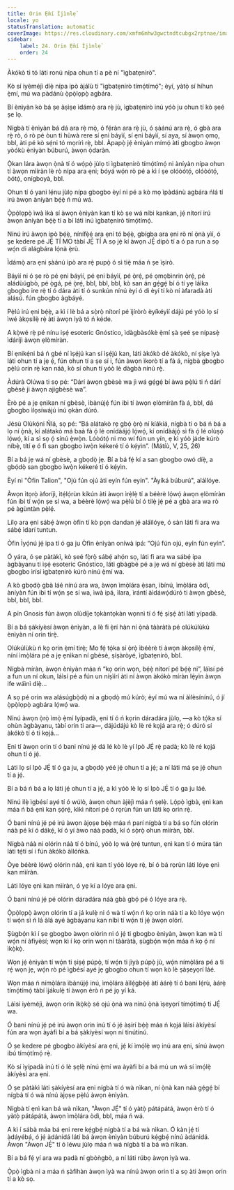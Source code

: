 ```yaml
---
title: Orin Ẹ̀mí Ìjìnlẹ̀
locale: yo
statusTranslation: automatic
coverImage: https://res.cloudinary.com/xmfm6mhw3gwctndtcubgx2rptnae/image/upload/v1740468922/small_cover_tratado_de_psicologia_revolucionaria_a4c0dca4e0.webp
sidebar:
    label: 24. Orin Ẹ̀mí Ìjìnlẹ̀
    order: 24
---
```

Àkókò ti tó láti ronú nípa ohun tí a pè ní "ìgbatẹnirò".

Kò sí iyèméjì díẹ̀ nípa ipò àjálù ti "ìgbatẹnirò tímọ́tímọ́"; èyí, yàtọ̀ sí híhun ẹ̀mí, mú wa pàdánù ọ̀pọ̀lọpọ̀ agbára.

Bí ènìyàn kò bá ṣe àṣìṣe ìdámọ̀ ara rẹ̀ jù, ìgbatẹnirò inú yóò ju ohun tí kò ṣeé ṣe lọ.

Nígbà tí ènìyàn bá dá ara rẹ̀ mọ̀, ó fẹ́ràn ara rẹ̀ jù, ó ṣàánú ara rẹ̀, ó gbà ara rẹ̀ rò, ó rò pé òun ti hùwà rere sí ẹni báyìí, sí ẹni báyìí, sí aya, sí àwọn ọmọ, bbl, àti pé kò sẹ́ni tó mọrírì rẹ̀, bbl. Àpapọ̀ jẹ́ ènìyàn mímọ́ àti gbogbo àwọn yòókù ènìyàn búburú, àwọn ọ̀daràn.

Ọ̀kan lára ​​àwọn ọ̀nà tí ó wọ́pọ̀ jùlọ ti ìgbatẹnirò tímọ́tímọ́ ni àníyàn nípa ohun tí àwọn mìíràn lè rò nípa ara ẹni; bóyá wọ́n rò pé a kì í ṣe olóòótọ́, olóòótọ́, òótọ́, onígboyà, bbl.

Ohun tí ó yani lẹ́nu jùlọ nípa gbogbo èyí ni pé a kò mọ ìpàdánù agbára ńlá tí irú àwọn àníyàn bẹ́ẹ̀ ń mú wá.

Ọ̀pọ̀lọpọ̀ ìwà ìkà sí àwọn ènìyàn kan tí kò ṣe wá níbi kankan, jẹ́ nítorí irú àwọn àníyàn bẹ́ẹ̀ tí a bí láti inú ìgbatẹnirò tímọ́tímọ́.

Nínú irú àwọn ipò bẹ́ẹ̀, nínífẹ̀ẹ́ ara ẹni tó bẹ́ẹ̀, gbígba ara ẹni rò ní ọ̀nà yìí, ó ṣe kedere pé JẸ́ TÍ MO tàbí JẸ́ TÍ A sọ jẹ́ kí àwọn JẸ́ dipò tí a ó pa run a sọ wọ́n di alágbára lọ́nà ẹ̀rù.

Ìdámọ̀ ara ẹni ṣàánú ipò ara rẹ̀ pupọ̀ ó sì tiẹ̀ máa ń ṣe ìṣirò.

Báyìí ni ó ṣe rò pé ẹni báyìí, pé ẹni báyìí, pé ọ̀rẹ́, pé ọmọbìnrin ọ̀rẹ́, pé aládùúgbò, pé ọ̀gá, pé ọ̀rẹ́, bbl, bbl, bbl, kò san án gẹ́gẹ́ bí ó ti yẹ láìka gbogbo ire rẹ̀ tí ó dára àti tí ó sunkún nínú èyí ó di èyí tí kò ní àfaradà àti alású. fún gbogbo àgbáyé.

Pẹ̀lú irú ẹni bẹ́ẹ̀, a kì í lè bá a sọ̀rọ̀ nítorí pé ìjíròrò èyíkéyìí dájú pé yóò lọ sí ìwé àkọsílẹ̀ rẹ̀ àti àwọn ìyà tó ń kéde.

A kọ̀wé rẹ̀ pé nínu iṣẹ́ esoteric Gnóstico, ìdàgbàsókè ẹ̀mí ṣà ṣeé ṣe nípasẹ̀ ìdáríjì àwọn ẹlòmíràn.

Bí ẹnikẹ́ni bá ń gbé ní ìṣẹ́jú kan sí ìṣẹ́jú kan, láti àkókò dé àkókò, ní ṣíṣe ìyà láti ohun tí a jẹ ẹ́, fún ohun tí a ṣe sí i, fún àwọn ìkorò tí a fà á, nígbà gbogbo pẹ̀lú orin rẹ̀ kan náà, kò sí ohun tí yóò lè dàgbà nínú rẹ̀.

Àdúrà Olúwa ti sọ pé: “Dárí àwọn gbèsè wa jì wá gẹ́gẹ́ bí àwa pẹ̀lú ti ń dárí gbèsè ji àwọn ajigbèsè wa”.

Èrò pé a jẹ ẹnìkan ní gbèsè, ìbànújẹ́ fún ibi tí àwọn ẹlòmíràn fà á, bbl, dá gbogbo ìlọsíwájú inú ọkàn dúró.

Jésù Olùkọ́ni Ńlá, sọ pé: “Bá alátakò rẹ gbọ́ ọ̀rọ̀ ní kíákíá, nígbà tí o bá ń bá a lọ ní ọ̀nà, kí alátakò má baà fà ọ́ lé onídàájọ́ lọ́wọ́, kí onídàájọ́ sì fà ọ́ lé olùṣọ́ lọ́wọ́, kí a sì sọ ọ́ sínú ẹ̀wọ̀n. Lóòótọ́ ni mo wí fún un yín, ẹ kì yóò jáde kúrò níbẹ̀, títí ẹ ó fi san gbogbo ìwọ̀n kékeré tí ó kẹ́yìn”. (Mátíù, V, 25, 26)

Bí a bá jẹ wá ní gbèsè, a gbọdọ̀ jẹ. Bí a bá fẹ́ kí a san gbogbo owó díẹ̀, a gbọ́dọ̀ san gbogbo ìwọ̀n kékeré tí ó kẹ́yìn.

Èyí ni "Òfin Talion", "Ojú fún ojú àti eyín fún eyín". "Àyíká búburú", aláìlóye.

Àwọn ìtọrọ̀ àforíjì, ìtẹ́lọ́rùn kíkún àti àwọn ìrẹ̀lẹ̀ tí a béèrè lọ́wọ́ àwọn ẹlòmíràn fún ibi tí wọ́n ṣe sí wa, a béèrè lọ́wọ́ wa pẹ̀lú bí ó tilẹ̀ jẹ́ pé a gbà ara wa rò pé àgùntàn pẹ̀lẹ́.

Lílọ ara ẹni sábẹ́ àwọn òfin tí kò pọn dandan jẹ́ aláìlóye, ó sàn láti fi ara wa sábẹ́ ìdarí tuntun.

Òfin Ìyọ́nú jẹ́ ipa tí ó ga ju Òfin ènìyàn oníwà ipá: “Ojú fún ojú, eyín fún eyín”.

Ó yára, ó ṣe pàtàkì, kò ṣeé fọ̀rọ̀ sábẹ́ ahọ́n sọ, láti fi ara wa sábẹ́ ipa àgbàyanu ti iṣẹ́ esoteric Gnóstico, láti gbàgbé pé a jẹ wá ní gbèsè àti láti mú gbogbo ìrísí ìgbatẹnirò kúrò nínú ẹ̀mí wa.

A kò gbọdọ̀ gbà láé nínú ara wa, àwọn ìmọ̀lára ẹ̀san, ìbínú, ìmọ̀lára òdì, àníyàn fún ibi tí wọ́n ṣe sí wa, ìwà ipá, ìlara, ìrántí àìdáwọ́dúró ti àwọn gbèsè, bbl, bbl, bbl.

A pín Gnosis fún àwọn olùdíje tọkàntọkàn wọnnì tí ó fẹ́ ṣiṣẹ́ àti láti yípadà.

Bí a bá ṣàkíyèsí àwọn ènìyàn, a lè fi ẹ̀rí hàn ní ọ̀nà tààràtà pé olúkúlùkù ènìyàn ní orin tirẹ̀.

Olúkúlùkù ń kọ orin ẹ̀mí tirẹ̀; Mo fẹ́ tọ́ka sí ọ̀rọ̀ ìbéèrè ti àwọn àkọsílẹ̀ ẹ̀mí, níní ìmọ̀lára pé a jẹ ẹnìkan ní gbèsè, ṣíṣàròyé, ìgbatẹnirò, bbl.

Nígbà míràn, àwọn ènìyàn máa ń “kọ orin wọn, bẹ́ẹ̀ nítorí pé bẹ́ẹ̀ ni”, láìsí pé a fun un ní okun, láìsí pé a fún un níṣìírí àti ní àwọn àkókò míràn lẹ́yìn àwọn ife wáìnì díẹ̀...

A sọ pé orin wa alásúgbọ̀dọ̀ ni a gbọdọ̀ mú kúrò; èyí mú wa ní àìlèsínínú, ó jí ọ̀pọ̀lọpọ̀ agbára lọ́wọ́ wa.

Nínú àwọn ọ̀rọ̀ ìmọ̀ ẹ̀mí Iyípadà, ẹni tí ó ń kọrin dáradára jùlọ, —a kò tọ́ka sí ohùn àgbàyanu, tàbí orin ti ara—, dájúdájú kò lè ré kọjá ara rẹ̀; ó dúró sí àkókò tí ó ti kọjá...

Ẹni tí àwọn orin tí ó bani nínú jẹ́ dá lé kò lè yí Ipò JẸ́ rẹ̀ padà; kò lè ré kọjá ohun tí ó jẹ́.

Láti lọ sí Ipò JẸ́ tí ó ga ju, a gbọdọ̀ yéé jẹ́ ohun tí a jẹ́; a ní láti má ṣe jẹ́ ohun tí a jẹ́.

Bí a bá ń bá a lọ láti jẹ́ ohun tí a jẹ́, a kì yóò lè lọ sí Ipò JẸ́ tí ó ga ju láé.

Nínú ilẹ̀ ìgbésí ayé tí ó wúlò, àwọn ohun àjèjì máa ń ṣẹlẹ̀. Lọ́pọ̀ ìgbà, ẹnì kan máa ń bá ẹnì kan ṣọ́rẹ́, kìkì nítorí pé ó rọrùn fún un láti kọ orin rẹ̀.

Ó bani nínú jẹ́ pé irú àwọn àjọṣe bẹ́ẹ̀ máa ń parí nígbà tí a bá sọ fún olórin náà pé kí ó dákẹ́, kí ó yí àwo náà padà, kí ó sọ̀rọ̀ ohun mìíràn, bbl.

Nígbà náà ni olórin náà tí ó bínú, yóò lọ wá ọ̀rẹ́ tuntun, ẹnì kan tí ó múra tán láti tẹ́tí sí i fún àkókò àìlóǹkà.

Òye béèrè lọ́wọ́ olórin náà, ẹnì kan tí yóò lóye rẹ̀, bí ó bá rọrùn láti lóye ẹnì kan mìíràn.

Láti lóye ẹnì kan mìíràn, ó yẹ kí a lóye ara ẹni.

Ó bani nínú jẹ́ pé olórin dáradára náà gbà gbọ́ pé ó lóye ara rẹ̀.

Ọ̀pọ̀lọpọ̀ àwọn olórin tí a já kulẹ̀ ni ó wà tí wọ́n ń kọ orin náà tí a kò lóye wọ́n tí wọ́n sì ń lá àlá ayé àgbàyanu kan níbi tí wọ́n ti jẹ́ àwọn olórí.

Ṣùgbọ́n kì í ṣe gbogbo àwọn olórin ni ó jẹ́ ti gbogbo ènìyàn, àwọn kan wà tí wọ́n ní àfiyèsí; wọn kì í kọ orin wọn ní tààràtà, ṣùgbọ́n wọ́n máa ń kọ ọ́ ní ìkọ̀kọ̀.

Wọn jẹ́ ènìyàn tí wọ́n ti ṣiṣẹ́ púpọ̀, tí wọ́n ti jìyà púpọ̀ jù, wọ́n nímọ̀lára pé a ti rẹ́ wọn jẹ, wọ́n rò pé ìgbésí ayé jẹ gbogbo ohun tí wọn kò lè ṣàṣeyọrí láé.

Wọn máa ń nímọ̀lára ìbànújẹ́ inú, ìmọ̀lára àìlẹ́gbẹ̀ẹ́ àti àárẹ̀ tí ó bani lẹ́rù, àárẹ̀ tímọ́tímọ́ tàbí ìjákulẹ̀ tí àwọn èrò ń pé jọ yí ká.

Láìsí iyèméjì, àwọn orin ìkọ̀kọ̀ sé ojú ọ̀nà wa nínú ọ̀nà ìṣeyọrí tímọ́tímọ́ ti JẸ́ wa.

Ó bani nínú jẹ́ pé irú àwọn orin inú tí ó jẹ́ àṣírí bẹ́ẹ̀ máa ń kọjá láìsí àkíyèsí fún ara wọn àyàfi bí a bá ṣàkíyèsí wọn ní tinútinú.

Ó ṣe kedere pé gbogbo àkíyèsí ara ẹni, jẹ́ kí ìmọ́lẹ̀ wọ inú ara ẹni, sínú àwọn ibú tímọ́tímọ́ rẹ̀.

Kò sí ìyípadà inú tí ó lè ṣẹlẹ̀ nínú ẹ̀mí wa àyàfi bí a bá mú un wá sí ìmọ́lẹ̀ àkíyèsí ara ẹni.

Ó ṣe pàtàkì láti ṣàkíyèsí ara ẹni nígbà tí ó wà nìkan, ní ọ̀nà kan náà gẹ́gẹ́ bí nígbà tí ó wà nínú àjọṣe pẹ̀lú àwọn ènìyàn.

Nígbà tí ẹnì kan bá wà nìkan, "Àwọn JẸ́" tí ó yàtọ̀ pátápátá, àwọn èrò tí ó yàtọ̀ pátápátá, àwọn ìmọ̀lára òdì, bbl, máa ń wá.

A kì í sábà máa bá ẹni rere kẹ́gbẹ́ nígbà tí a bá wà nìkan. Ó kàn jẹ́ ti àdáyébá, ó jẹ́ àdánidá láti bá àwọn ènìyàn búburú kẹ́gbẹ́ nínú àdánidá. Àwọn "Àwọn JẸ́" tí ó léwu jùlọ máa ń wá nígbà tí a bá wà nìkan.

Bí a bá fẹ́ yí ara wa padà ní gbòǹgbò, a ní láti rúbọ àwọn ìyà wa.

Ọ̀pọ̀ ìgbà ni a máa ń ṣàfihàn àwọn ìyà wa nínú àwọn orin tí a sọ àti àwọn orin tí a kò sọ.

